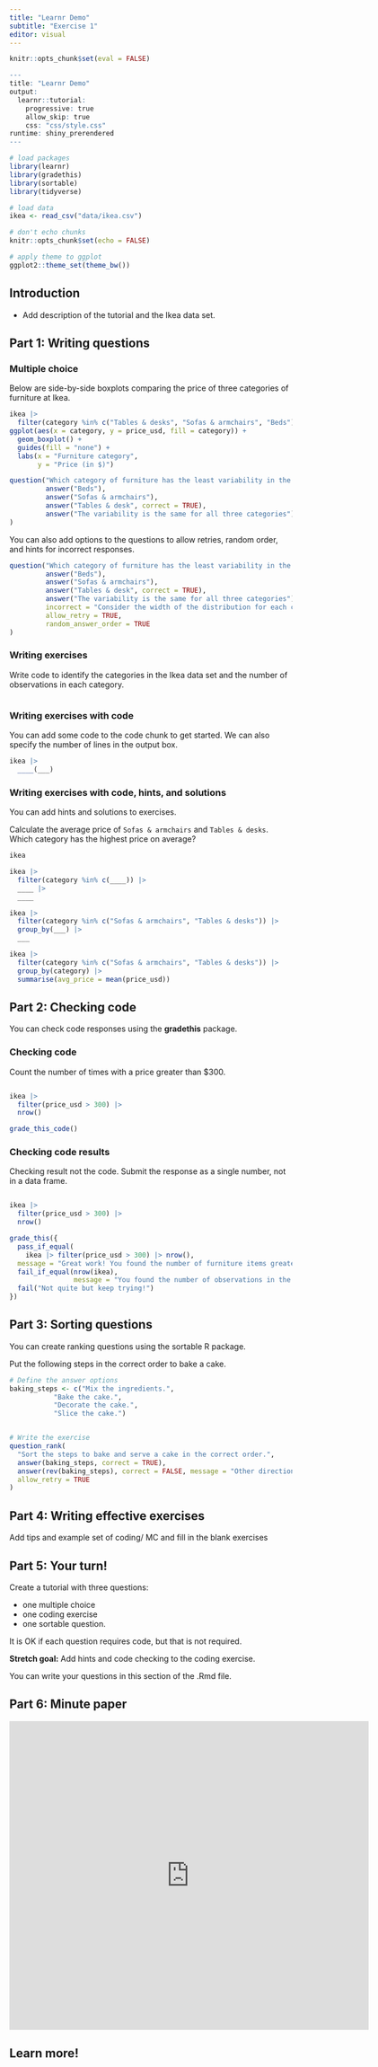 ```yaml
---
title: "Learnr Demo"
subtitle: "Exercise 1"
editor: visual
---
```


```r
knitr::opts_chunk$set(eval = FALSE)
```

```r
---
title: "Learnr Demo"
output: 
  learnr::tutorial:
    progressive: true
    allow_skip: true
    css: "css/style.css"
runtime: shiny_prerendered
---
```

```r
# load packages
library(learnr)
library(gradethis)
library(sortable)
library(tidyverse)

# load data
ikea <- read_csv("data/ikea.csv")

# don't echo chunks
knitr::opts_chunk$set(echo = FALSE)

# apply theme to ggplot
ggplot2::theme_set(theme_bw())
```

## Introduction

-   Add description of the tutorial and the Ikea data set.

## Part 1: Writing questions

### Multiple choice

Below are side-by-side boxplots comparing the price of three categories of furniture at Ikea.

```r
ikea |> 
  filter(category %in% c("Tables & desks", "Sofas & armchairs", "Beds")) |>
ggplot(aes(x = category, y = price_usd, fill = category)) +
  geom_boxplot() + 
  guides(fill = "none") +
  labs(x = "Furniture category", 
       y = "Price (in $)")
```

```r
question("Which category of furniture has the least variability in the price?", 
         answer("Beds"), 
         answer("Sofas & armchairs"), 
         answer("Tables & desk", correct = TRUE), 
         answer("The variability is the same for all three categories")
)
```

You can also add options to the questions to allow retries, random order, and hints for incorrect responses.

```r
question("Which category of furniture has the least variability in the price?", 
         answer("Beds"), 
         answer("Sofas & armchairs"), 
         answer("Tables & desk", correct = TRUE), 
         answer("The variability is the same for all three categories"), 
         incorrect = "Consider the width of the distribution for each category.", 
         allow_retry = TRUE, 
         random_answer_order = TRUE
)
```

### Writing exercises

Write code to identify the categories in the Ikea data set and the number of observations in each category.

```r


```

### Writing exercises with code

You can add some code to the code chunk to get started. We can also specify the number of lines in the output box.

```r
ikea |>
  ____(___)
```

### Writing exercises with code, hints, and solutions

You can add hints and solutions to exercises.

Calculate the average price of `Sofas & armchairs` and `Tables & desks`. Which category has the highest price on average?

```r
ikea
```

```r
ikea |> 
  filter(category %in% c(____)) |>
  ____ |>
  ____
```

```r
ikea |>
  filter(category %in% c("Sofas & armchairs", "Tables & desks")) |>
  group_by(___) |>
  ___

```

```r
ikea |> 
  filter(category %in% c("Sofas & armchairs", "Tables & desks")) |>
  group_by(category) |>
  summarise(avg_price = mean(price_usd))
```

## Part 2: Checking code

You can check code responses using the **gradethis** package.

### Checking code

Count the number of times with a price greater than \$300.

```r

```

```r
ikea |>
  filter(price_usd > 300) |>
  nrow()
```

```r
grade_this_code()
```

### Checking code results

Checking result not the code. Submit the response as a single number, not in a data frame.

```r

```

```r
ikea |>
  filter(price_usd > 300) |>
  nrow()
```

```r
grade_this({
  pass_if_equal(
    ikea |> filter(price_usd > 300) |> nrow(), 
  message = "Great work! You found the number of furniture items greater that cost more than $300!")
  fail_if_equal(nrow(ikea), 
                message = "You found the number of observations in the data, but did you forget to filter for those that cost more than $300?")
  fail("Not quite but keep trying!")
})
```

## Part 3: Sorting questions

You can create ranking questions using the sortable R package.

Put the following steps in the correct order to bake a cake.

```r
# Define the answer options
baking_steps <- c("Mix the ingredients.", 
           "Bake the cake.", 
           "Decorate the cake.", 
           "Slice the cake.")


# Write the exercise 
question_rank(
  "Sort the steps to bake and serve a cake in the correct order.",
  answer(baking_steps, correct = TRUE),
  answer(rev(baking_steps), correct = FALSE, message = "Other direction!"),
  allow_retry = TRUE
)
```

## Part 4: Writing effective exercises

Add tips and example set of coding/ MC and fill in the blank exercises

## Part 5: Your turn!

::: your-turn
Create a tutorial with three questions:

-   one multiple choice
-   one coding exercise
-   one sortable question.

It is OK if each question requires code, but that is not required.

<b>Stretch goal:</b> Add hints and code checking to the coding exercise.

You can write your questions in this section of the .Rmd file.
:::

## Part 6: Minute paper

```{=html}
<iframe src="https://docs.google.com/forms/d/e/1FAIpQLScsV-_m3unjj1S-NSsMjBir-yxrObaLbdS3ypzTe1tPoYv8gQ/viewform?embedded=true" width="640" height="550" frameborder="0" marginheight="0" marginwidth="0">Loading…</iframe>
```
## Learn more!
